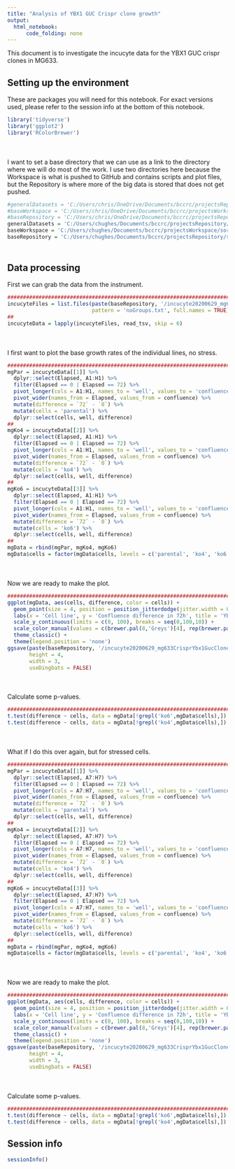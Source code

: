 ```yaml
---
title: "Analysis of YBX1 GUC Crispr clone growth"
output:
  html_notebook:
      code_folding: none
---
```


This document is to investigate the incucyte data for the YBX1 GUC crispr clones in MG633. 

## Setting up the environment

These are packages you will need for this notebook. For exact versions used, please refer to the session info at the bottom of this notebook.

```r
library('tidyverse')
library('ggplot2')
library('RColorBrewer')
```

<div style="margin-bottom:50px;"></div>

I want to set a base directory that we can use as a link to the directory where we will do most of the work. I use two directories here because the Workspace is what is pushed to GitHub and contains scripts and plot files, but the Repository is where more of the big data is stored that does not get pushed.

```r
#generalDatasets = 'C:/Users/chris/OneDrive/Documents/bccrc/projectsRepository/generalDatasets'
#baseWorkspace = 'C:/Users/chris/OneDrive/Documents/bccrc/projectsWorkspace/sorensenLab/relatedToYbx1'
#baseRepository = 'C:/Users/chris/OneDrive/Documents/bccrc/projectsRepository/sorensenLab/relatedToYbx1'
generalDatasets = 'C:/Users/chughes/Documents/bccrc/projectsRepository/generalDatasets'
baseWorkspace = 'C:/Users/chughes/Documents/bccrc/projectsWorkspace/sorensenLab/relatedToYbx1'
baseRepository = 'C:/Users/chughes/Documents/bccrc/projectsRepository/sorensenLab/relatedToYbx1'
```

<div style="margin-bottom:50px;"></div>

## Data processing

First we can grab the data from the instrument.

```r
##########################################################################################
incucyteFiles = list.files(paste(baseRepository, '/incucyte20200629_mg633CrisprYbx1GucClonesTbhp/', sep = ''),
                           pattern = 'noGroups.txt', full.names = TRUE)
##
incucyteData = lapply(incucyteFiles, read_tsv, skip = 6)
```

<div style="margin-bottom:50px;"></div>

I first want to plot the base growth rates of the individual lines, no stress.

```r
##########################################################################################
mgPar = incucyteData[[1]] %>%
  dplyr::select(Elapsed, A1:H1) %>%
  filter(Elapsed == 0 | Elapsed == 72) %>%
  pivot_longer(cols = A1:H1, names_to = 'well', values_to = 'confluence') %>%
  pivot_wider(names_from = Elapsed, values_from = confluence) %>%
  mutate(difference = `72` - `0`) %>%
  mutate(cells = 'parental') %>%
  dplyr::select(cells, well, difference)
##
mgKo4 = incucyteData[[2]] %>%
  dplyr::select(Elapsed, A1:H1) %>%
  filter(Elapsed == 0 | Elapsed == 72) %>%
  pivot_longer(cols = A1:H1, names_to = 'well', values_to = 'confluence') %>%
  pivot_wider(names_from = Elapsed, values_from = confluence) %>%
  mutate(difference = `72` - `0`) %>%
  mutate(cells = 'ko4') %>%
  dplyr::select(cells, well, difference)
##
mgKo6 = incucyteData[[3]] %>%
  dplyr::select(Elapsed, A1:H1) %>%
  filter(Elapsed == 0 | Elapsed == 72) %>%
  pivot_longer(cols = A1:H1, names_to = 'well', values_to = 'confluence') %>%
  pivot_wider(names_from = Elapsed, values_from = confluence) %>%
  mutate(difference = `72` - `0`) %>%
  mutate(cells = 'ko6') %>%
  dplyr::select(cells, well, difference)
##
mgData = rbind(mgPar, mgKo4, mgKo6)
mgData$cells = factor(mgData$cells, levels = c('parental', 'ko4', 'ko6'))
```

<div style="margin-bottom:50px;"></div>

Now we are ready to make the plot.

```r
##########################################################################################
ggplot(mgData, aes(cells, difference, color = cells)) +
  geom_point(size = 4, position = position_jitterdodge(jitter.width = 0.50), alpha = 0.5) +
  labs(x = 'Cell line', y = 'Confluence difference in 72h', title = 'YBX1 GUC clone growth') +
  scale_y_continuous(limits = c(0, 100), breaks = seq(0,100,10)) +
  scale_color_manual(values = c(brewer.pal(8,'Greys')[4], rep(brewer.pal(8,'RdBu')[1],2))) +
  theme_classic() +
  theme(legend.position = 'none')
ggsave(paste(baseRepository, '/incucyte20200629_mg633CrisprYbx1GucClonesTbhp/scatter_mg633Ybx1GucGrowthDifference.pdf', sep = ''),
       height = 4,
       width = 3,
       useDingbats = FALSE)
```

<div style="margin-bottom:50px;"></div>

Calculate some p-values.

```r
##########################################################################################
t.test(difference ~ cells, data = mgData[!grepl('ko6',mgData$cells),])
t.test(difference ~ cells, data = mgData[!grepl('ko4',mgData$cells),])
```

<div style="margin-bottom:50px;"></div>

What if I do this over again, but for stressed cells.

```r
##########################################################################################
mgPar = incucyteData[[1]] %>%
  dplyr::select(Elapsed, A7:H7) %>%
  filter(Elapsed == 0 | Elapsed == 72) %>%
  pivot_longer(cols = A7:H7, names_to = 'well', values_to = 'confluence') %>%
  pivot_wider(names_from = Elapsed, values_from = confluence) %>%
  mutate(difference = `72` - `0`) %>%
  mutate(cells = 'parental') %>%
  dplyr::select(cells, well, difference)
##
mgKo4 = incucyteData[[2]] %>%
  dplyr::select(Elapsed, A7:H7) %>%
  filter(Elapsed == 0 | Elapsed == 72) %>%
  pivot_longer(cols = A7:H7, names_to = 'well', values_to = 'confluence') %>%
  pivot_wider(names_from = Elapsed, values_from = confluence) %>%
  mutate(difference = `72` - `0`) %>%
  mutate(cells = 'ko4') %>%
  dplyr::select(cells, well, difference)
##
mgKo6 = incucyteData[[3]] %>%
  dplyr::select(Elapsed, A7:H7) %>%
  filter(Elapsed == 0 | Elapsed == 72) %>%
  pivot_longer(cols = A7:H7, names_to = 'well', values_to = 'confluence') %>%
  pivot_wider(names_from = Elapsed, values_from = confluence) %>%
  mutate(difference = `72` - `0`) %>%
  mutate(cells = 'ko6') %>%
  dplyr::select(cells, well, difference)
##
mgData = rbind(mgPar, mgKo4, mgKo6)
mgData$cells = factor(mgData$cells, levels = c('parental', 'ko4', 'ko6'))
```

<div style="margin-bottom:50px;"></div>

Now we are ready to make the plot.

```r
##########################################################################################
ggplot(mgData, aes(cells, difference, color = cells)) +
  geom_point(size = 4, position = position_jitterdodge(jitter.width = 0.50)) +
  labs(x = 'Cell line', y = 'Confluence difference in 72h', title = 'YBX1 GUC clone growth - tBHP') +
  scale_y_continuous(limits = c(0, 100), breaks = seq(0,100,10)) +
  scale_color_manual(values = c(brewer.pal(8,'Greys')[4], rep(brewer.pal(8,'RdBu')[1],2))) +
  theme_classic() +
  theme(legend.position = 'none')
ggsave(paste(baseRepository, '/incucyte20200629_mg633CrisprYbx1GucClonesTbhp/scatter_mg633Ybx1GucGrowthDifferenceTbhp18uM.pdf', sep = ''),
       height = 4,
       width = 3,
       useDingbats = FALSE)
```

<div style="margin-bottom:50px;"></div>

Calculate some p-values.

```r
##########################################################################################
t.test(difference ~ cells, data = mgData[!grepl('ko6',mgData$cells),])
t.test(difference ~ cells, data = mgData[!grepl('ko4',mgData$cells),])
```

## Session info

```r
sessionInfo()
```
